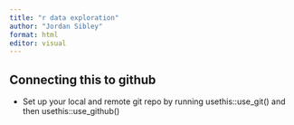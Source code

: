 ```yaml
---
title: "r data exploration"
author: "Jordan Sibley"
format: html
editor: visual
---
```


## Connecting this to github 
- Set up your local and remote git repo by running usethis::use_git() and then usethis::use_github()
